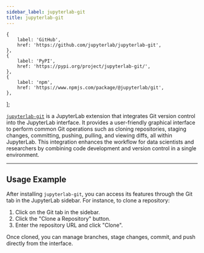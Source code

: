 ```yaml
---
sidebar_label: jupyterlab-git
title: jupyterlab-git
---
```



    {
        label: 'GitHub',
        href: 'https://github.com/jupyterlab/jupyterlab-git',
    },
    {
        label: 'PyPI',
        href: 'https://pypi.org/project/jupyterlab-git/',
    },
    {
        label: 'npm',
        href: 'https://www.npmjs.com/package/@jupyterlab/git',
    },
];

<ToolTags toolName="jupyterlab-git" />

<ToolLinks links={links} />

[`jupyterlab-git`](https://github.com/jupyterlab/jupyterlab-git) is a JupyterLab extension that integrates Git version control into the JupyterLab interface. It provides a user-friendly graphical interface to perform common Git operations such as cloning repositories, staging changes, committing, pushing, pulling, and viewing diffs, all within JupyterLab. This integration enhances the workflow for data scientists and researchers by combining code development and version control in a single environment.

---

## Usage Example

After installing `jupyterlab-git`, you can access its features through the Git tab in the JupyterLab sidebar. For instance, to clone a repository:

1. Click on the Git tab in the sidebar.
2. Click the "Clone a Repository" button.
3. Enter the repository URL and click "Clone".

Once cloned, you can manage branches, stage changes, commit, and push directly from the interface.
